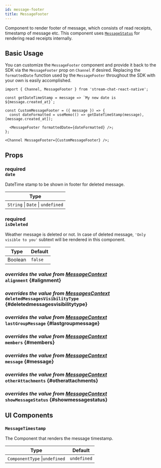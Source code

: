 ```yaml
---
id: message-footer
title: MessageFooter
---
```



Component to render footer of message, which consists of read receipts, timestamp of message etc. This component uses [`MessageStatus`](./message-status.mdx) for rendering read receipts internally.

## Basic Usage

You can customize the `MessageFooter` component and provide it back to the SDK via the `MessageFooter` prop on `Channel` if desired.
Replacing the `formattedDate` function used by the `MessageFooter` throughout the SDK with your own is easily accomplished.

```tsx
import { Channel, MessageFooter } from 'stream-chat-react-native';

const getDateTimeStamp = message => `My new date is ${message.created_at}`;

const CustomMessageFooter = ({ message }) => {
  const dateFormatted = useMemo(() => getDateTimeStamp(message), [message.created_at]);

  <MessageFooter formattedDate={dateFormatted} />;
};

<Channel MessageFooter={CustomMessageFooter} />;
```

## Props

### <div class="label description required">required</div> `date`

DateTime stamp to be shown in footer for deleted message.

| Type                              |
| --------------------------------- |
| `String` \| `Date` \| `undefined` |

### <div class="label required">required</div> `isDeleted`

Weather message is deleted or not. In case of deleted message, `'Only visible to you'` subtext will be rendered in this component.

| Type    | Default |
| ------- | ------- |
| Boolean | `false` |

### <div class="label description">_overrides the value from [MessageContext](../../contexts/message-context#alignment)_</div> `alignment` \{#alignment}

<Alignment />

### <div class="label description">_overrides the value from [MessagesContext](../../contexts/messages-context#deletedmessagesvisibiltytype)_</div> `deletedMessagesVisibilityType` \{#deletedmessagesvisibilitytype}

<DeletedMessagesVisibilityType />

### <div class="label description">_overrides the value from [MessageContext](../../contexts/message-context#lastgroupmessage)_</div> `lastGroupMessage` \{#lastgroupmessage}

<LastGroupMessage />

### <div class="label description">_overrides the value from [MessageContext](../../contexts/message-context#members)_</div> `members` \{#members}

<Members />

### <div class="label description">_overrides the value from [MessageContext](../../contexts/message-context#message)_</div> `message` \{#message}

<MessageProp />

### <div class="label description">_overrides the value from [MessageContext](../../contexts/message-context#otherattachments)_</div> `otherAttachments` \{#otherattachments}

<OtherAttachments />

### <div class="label description">_overrides the value from [MessageContext](../../contexts/message-context#showmessagestatus)_</div> `showMessageStatus` \{#showmessagestatus}

<ShowMessageStatus />

## UI Components

### `MessageTimestamp`

The Component that renders the message timestamp.

| Type                          | Default     |
| ----------------------------- | ----------- |
| `ComponentType` \|`undefined` | `undefined` |
